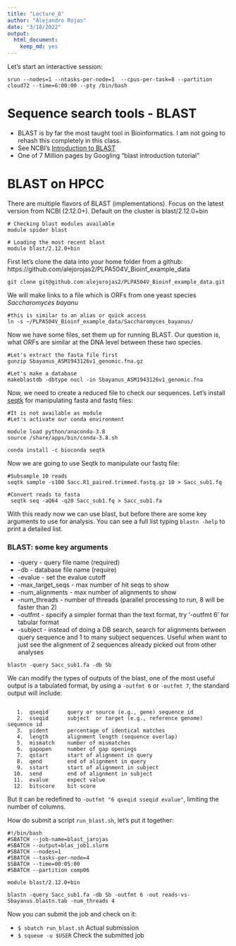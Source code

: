 ```yaml
---
title: "Lecture_8"
author: "Alejandro Rojas"
date: "3/18/2022"
output: 
  html_document: 
    keep_md: yes
---
```


Let's start an interactive session:

```
srun --nodes=1 --ntasks-per-node=1  --cpus-per-task=8 --partition cloud72 --time=6:00:00 --pty /bin/bash
```

# Sequence search tools - BLAST
* BLAST is by far the most taught tool in Bioinformatics. I am not going to rehash this completely in this class.
* See NCBI’s [Introduction to BLAST](https://www.ncbi.nlm.nih.gov/books/NBK1762/)
* One of 7 Million pages by Googling “blast introduction tutorial”

# BLAST on HPCC
There are multiple flavors of BLAST (implementations). Focus on the latest version from NCBI (2.12.0+). Default on the cluster is blast/2.12.0+bin

```
# Checking blast modules available
module spider blast

# Loading the most recent blast
module blast/2.12.0+bin
```

First let's clone the data into your home folder from a github: https://github.com/alejorojas2/PLPA504V_Bioinf_example_data

```
git clone git@github.com:alejorojas2/PLPA504V_Bioinf_example_data.git
```

We will make links to a file which is ORFs from one yeast species _Saccharomyces bayanu_

```
#this is similar to an alias or quick access
ln -s ~/PLPA504V_Bioinf_example_data/Saccharomyces_bayanus/
```

Now we have some files, set them up for running BLAST. Our question is, what
ORFs are similar at the DNA level between these two species.

```
#Let's extract the fasta file first
gunzip Sbayanus_ASM1943126v1_genomic.fna.gz

#Let's make a database
makeblastdb -dbtype nucl -in Sbayanus_ASM1943126v1_genomic.fna
```

Now, we need to create a reduced file to check our sequences.  Let's install [seqtk](https://docs.csc.fi/apps/seqtk/) for manipulating fasta and fastq files:

```
#It is not available as module
#Let's activate our conda environment

module load python/anaconda-3.8
source /share/apps/bin/conda-3.8.sh

conda install -c bioconda seqtk

```

Now we are going to use Seqtk to manipulate our fastq file:

```
#Subsample 10 reads
seqtk sample -s100 Sacc.R1_paired.trimmed.fastq.gz 10 > Sacc_sub1.fq

#Convert reads to fasta
 seqtk seq -aQ64 -q20 Sacc_sub1.fq > Sacc_sub1.fa
```

With this ready now we can use blast, but before there are some key arguments to use for analysis.
You can see a full list typing `blastn -help` to print a detailed list.

### BLAST: some key arguments
* -query - query file name (required)
* -db - database file name (require)
* -evalue - set the evalue cutoff
* -max_target_seqs - max number of hit seqs to show
* -num_alignments - max number of alignments to show
* -num_threads - number of threads (parallel processing to run, 8 will be
faster than 2)
* -outfmt - specify a simpler format than the text format, try ‘-outfmt 6’ for
tabular format
* -subject - instead of doing a DB search, search for alignments between
query sequence and 1 to many subject sequences. Useful when want to just
see the alignment of 2 sequences already picked out from other analyses

```
blastn -query Sacc_sub1.fa -db Sb

```

We can modify the types of outputs of the blast, one of the most useful output is a tabulated format, 
by using a `-outfmt 6` or `-outfmt 7`, the standard output will include:

```
 
   1.  qseqid      query or source (e.g., gene) sequence id
   2.  sseqid      subject  or target (e.g., reference genome) sequence id
   3.  pident      percentage of identical matches
   4.  length      alignment length (sequence overlap)
   5.  mismatch    number of mismatches
   6.  gapopen     number of gap openings
   7.  qstart      start of alignment in query
   8.  qend        end of alignment in query
   9.  sstart      start of alignment in subject
  10.  send        end of alignment in subject
  11.  evalue      expect value
  12.  bitscore    bit score

```

But it can be redefined to `-outfmt "6 qseqid sseqid evalue"`, limiting the number of columns.

How do submit a script `run_blast.sh`, let's put it together:

```
#!/bin/bash
#SBATCH --job-name=blast_jarojas
#SBATCH --output=blas_job1.slurm
#SBATCH --nodes=1
#SBATCH --tasks-per-node=4
$SBATCH --time=00:05:00
#SBATCH --partition comp06

module blast/2.12.0+bin

blastn -query Sacc_sub1.fa -db Sb -outfmt 6 -out reads-vs-Sbayanus.blastn.tab -num_threads 4

```

Now you can submit the job and check on it:

* `$ sbatch run_blast.sh` Actual submission
* `$ squeue -u $USER`  Check the submitted job